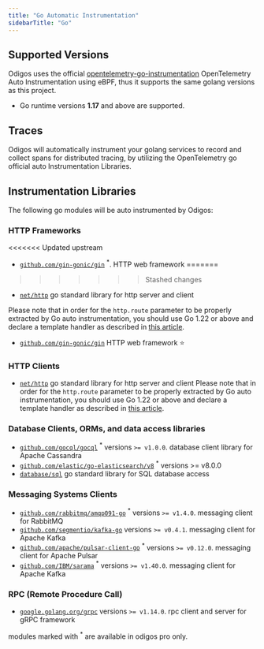 ```yaml
---
title: "Go Automatic Instrumentation"
sidebarTitle: "Go"
---
```


## Supported Versions

Odigos uses the official [opentelemetry-go-instrumentation](https://github.com/open-telemetry/opentelemetry-go-instrumentation) OpenTelemetry Auto Instrumentation using eBPF, thus it supports the same golang versions as this project.

- Go runtime versions **1.17** and above are supported.

## Traces

Odigos will automatically instrument your golang services to record and collect spans for distributed tracing, by utilizing the OpenTelemetry go official auto Instrumentation Libraries.

## Instrumentation Libraries

The following go modules will be auto instrumented by Odigos:

### HTTP Frameworks

<<<<<<< Updated upstream
- [`github.com/gin-gonic/gin`](https://pkg.go.dev/github.com/gin-gonic/gin) <sup>*</sup>. HTTP web framework
=======
>>>>>>> Stashed changes
- [`net/http`](https://pkg.go.dev/net/http) go standard library for http server and client

<Warning>Please note that in order for the `http.route` parameter to be properly extracted by Go auto instrumentation, 
you should use Go 1.22 or above and declare a template handler as described in [this article](https://go.dev/blog/routing-enhancements).</Warning>

- [`github.com/gin-gonic/gin`](https://pkg.go.dev/github.com/gin-gonic/gin) HTTP web framework ⭐️ 

### HTTP Clients

- [`net/http`](https://pkg.go.dev/net/http) go standard library for http server and client
<Warning>Please note that in order for the `http.route` parameter to be properly extracted by Go auto instrumentation, 
you should use Go 1.22 or above and declare a template handler as described in [this article](https://go.dev/blog/routing-enhancements).</Warning>


### Database Clients, ORMs, and data access libraries

- [`github.com/gocql/gocql`](https://pkg.go.dev/github.com/gocql/gocql) <sup>*</sup> versions `>= v1.0.0`. database client library for Apache Cassandra
- [`github.com/elastic/go-elasticsearch/v8`](https://pkg.go.dev/github.com/elastic/go-elasticsearch/v8) <sup>*</sup> versions >= v8.0.0
- [`database/sql`](https://pkg.go.dev/database/sql) go standard library for SQL database access

### Messaging Systems Clients

- [`github.com/rabbitmq/amqp091-go`](https://pkg.go.dev/github.com/rabbitmq/amqp091-go) <sup>*</sup> versions `>= v1.4.0`. messaging client for RabbitMQ
- [`github.com/segmentio/kafka-go`](https://pkg.go.dev/github.com/segmentio/kafka-go) versions `>= v0.4.1`. messaging client for Apache Kafka
- [`github.com/apache/pulsar-client-go`](https://pkg.go.dev/github.com/apache/pulsar-client-go) <sup>*</sup> versions `>= v0.12.0`. messaging client for Apache Pulsar
- [`github.com/IBM/sarama`](https://pkg.go.dev/github.com/IBM/sarama) <sup>*</sup> versions `>= v1.40.0`. messaging client for Apache Kafka

### RPC (Remote Procedure Call)

- [`google.golang.org/grpc`](https://pkg.go.dev/google.golang.org/grpc) versions `>= v1.14.0`. rpc client and server for gRPC framework

modules marked with <sup>*</sup> are available in odigos pro only.
